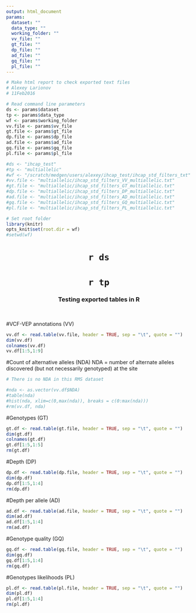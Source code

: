 ```yaml
---
output: html_document
params: 
  dataset: ""
  data_type: ""
  working_folder: ""
  vv_file: "" 
  gt_file: ""
  dp_file: ""
  ad_file: ""
  gq_file: ""
  pl_file: ""
---
```


```r

# Make html report to check exported text files
# Alexey Larionov
# 11Feb2016

# Read command line parameters
ds <- params$dataset
tp <- params$data_type
wf <- params$working_folder
vv.file <- params$vv_file
gt.file <- params$gt_file
dp.file <- params$dp_file
ad.file <- params$ad_file
gq.file <- params$gq_file
pl.file <- params$pl_file

#ds <- "ihcap_test"
#tp <- "multiallelic"
#wf <- "/scratch/medgen/users/alexey/ihcap_test/ihcap_std_filters_txt"
#vv.file <- "multiallelic/ihcap_std_filters_VV_multiallelic.txt"
#gt.file <- "multiallelic/ihcap_std_filters_GT_multiallelic.txt"
#dp.file <- "multiallelic/ihcap_std_filters_DP_multiallelic.txt"
#ad.file <- "multiallelic/ihcap_std_filters_AD_multiallelic.txt"
#gq.file <- "multiallelic/ihcap_std_filters_GQ_multiallelic.txt"
#pl.file <- "multiallelic/ihcap_std_filters_PL_multiallelic.txt"

# Set root folder
library(knitr)
opts_knit$set(root.dir = wf)
#setwd(wf)

```

<center> <H1> `r ds` </H1> </center>
<center> <H1> `r tp` </H1> </center> 
<center> <H3> Testing exported tables in R </H3> </center> 
<br>

#VCF-VEP annotations (VV)

```r
vv.df <- read.table(vv.file, header = TRUE, sep = "\t", quote = "")
dim(vv.df)
colnames(vv.df)
vv.df[1:5,1:9]
```

#Count of alternative alleles (NDA)
NDA = number of alternate alleles discovered (but not necessarily genotyped) at the site

```r

# There is no NDA in this RMS dataset

#nda <- as.vector(vv.df$NDA)
#table(nda)
#hist(nda, xlim=c(0,max(nda)), breaks = c(0:max(nda)))
#rm(vv.df, nda)

```

#Genotypes (GT)

```r
gt.df <- read.table(gt.file, header = TRUE, sep = "\t", quote = "")
dim(gt.df)
colnames(gt.df)
gt.df[1:5,1:5]
rm(gt.df)
```

#Depth (DP)

```r
dp.df <- read.table(dp.file, header = TRUE, sep = "\t", quote = "")
dim(dp.df)
dp.df[1:5,1:4]
rm(dp.df)
```

#Depth per allele (AD)

```r
ad.df <- read.table(ad.file, header = TRUE, sep = "\t", quote = "")
dim(ad.df)
ad.df[1:5,1:4]
rm(ad.df)
```

#Genotype quality (GQ)

```r
gq.df <- read.table(gq.file, header = TRUE, sep = "\t", quote = "")
dim(gq.df)
gq.df[1:5,1:4]
rm(gq.df)
```

#Genotypes likelihoods (PL)

```r
pl.df <- read.table(pl.file, header = TRUE, sep = "\t", quote = "")
dim(pl.df)
pl.df[1:5,1:4]
rm(pl.df)
```

